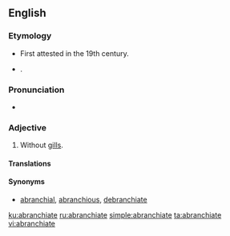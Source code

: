==English==

===Etymology===
* First attested in the 19th century.
* {{prefix|a|branchiate|gloss1=not|gloss2=gills|lang=en}}.

===Pronunciation===
* {{a|US}} {{IPA|/eɪˈbɹæŋ.ki.ɪt/|/eɪˈbɹæŋ.kiˌeɪt/|lang=en}}

===Adjective===
{{en-adj|-}}

# {{context|zoology|lang=en}} Without [[gills]].

====Translations====
{{trans-see|gillless}}

====Synonyms====
* [[abranchial]], [[abranchious]], [[debranchiate]]

[[ku:abranchiate]]
[[ru:abranchiate]]
[[simple:abranchiate]]
[[ta:abranchiate]]
[[vi:abranchiate]]